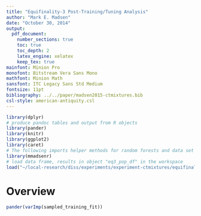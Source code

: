 ```yaml
---
title: "Equifinality-3 Post-Training/Tuning Analysis"
author: "Mark E. Madsen"
date: "October 30, 2014"
output:
  pdf_document:
    number_sections: true
    toc: true
    toc_depth: 2
    latex_engine: xelatex
    keep_tex: true
mainfont: Minion Pro
monofont: Bitstream Vera Sans Mono
mathfont: Minion Math
sansfont: ITC Legacy Sans Std Medium
fontsize: 11pt
bibliography: ../../paper/madsen2015-ctmixtures.bib
csl-style: american-antiquity.csl
---
```


```r
library(dplyr)
# produce pandoc tables and output from R objects
library(pander)
library(knitr)
library(ggplot2)
library(caret)
# The following imports helper methods for random forests and data set splits
library(mmadsenr)
# load data frame, results in object "eq3_pop_df" in the workspace
load("~/local-research/diss/experiments/experiment-ctmixtures/equifinality-3/classification-caret.RData")
```

# Overview #


```r
pander(varImp(sampled_training_fit))
```


